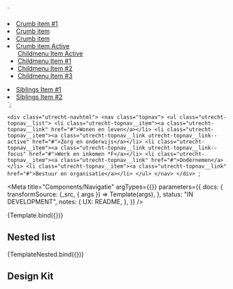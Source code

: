 <!--
@license EUPL-1.2
Copyright (c) 2021 A Herring
-->


<!-- Import component and component styles -->


<!-- Import Docs -->


  `<div class="utrecht-navhtml">
   <nav class="sidenav >
        <ul class="utrecht-sidenav__list>
          <li class="utrecht-sidenav__item"><a class="utrecht-sidenav__link" href="#">Crumb item #1</a></li>
          <li class="utrecht-sidenav__item"><a class="utrecht-sidenav__link" href="#">Crumb item</a></li>
          <li class="utrecht-sidenav__item"><a class="utrecht-sidenav__link" href="#">Crumb item</a></li>
          <li class="utrecht-sidenav__item sidenav__item"><a class="utrecht-sidenav__link--active" href="#">Crumb item Active</a>
              <ul class="utrecht-sidenav__childlist>
                  <li class="utrecht-sidenav__childitem"><a class="utrecht-sidenav-childlink" href="#">Childmenu Item Active</a></li>
                  <li class="utrecht-sidenav__childitem"><a class="utrecht-sidenav-childlink" href="#">Childmenu Item #1</a></li>
                  <li class="utrecht-sidenav__childitem"><a class="utrecht-sidenav-childlink" href="#">Childmenu Item #2</a></li>
                  <li class="utrecht-sidenav__childitem"><a class="utrecht-sidenav-childlink" href="#">Childmenu Item #3</a></li>
              </ul>
          </li>
          <li class="utrecht-sidenav__siblingitem"><a class="utrecht-sidenav-sibilinglink" href="#">Siblings Item #1</a></li>
          <li class="utrecht-sidenav__siblingitem"><a class="utrecht-sidenav-sibilinglink" href="#">Siblings Item #2</a></li>
        </ul>
      </nav>
    </div>`;

  `<div class="utrecht-navhtml">
    <nav class="topnav">
        <ul class="utrecht-topnav__list">
          <li class="utrecht-topnav__item"><a class="utrecht-topnav__link" href="#">Wonen en leven</a></li>
          <li class="utrecht-topnav__item"><a class="utrecht-topnav__link utrecht-topnav__link--active" href="#">Zorg en onderwijs</a></li>
          <li class="utrecht-topnav__item"><a class="utrecht-topnav__link utrecht-topnav__link--focus" href="#">Werk en inkomen *F</a></li>
          <li class="utrecht-topnav__item"><a class="utrecht-topnav__link" href="#">Ondernemen</a></li>
          <li class="utrecht-topnav__item"><a class="utrecht-topnav__link" href="#">Bestuur en organisatie</a></li>
        </ul>
      </nav>
    </div>
`;

<Meta
  title="Components/Navigatie"
  argTypes={{}}
  parameters={{
    docs: {
      transformSource: (_src, { args }) => Template(args),
    },
    status: "IN DEVELOPMENT",
    notes: {
      UX: README,
    },
  }}
/>

<Canvas>
  <Story name="Side Nav">{Template.bind({})}</Story>
</Canvas>

## Nested list

<Canvas>
  <Story name="Top Nav">{TemplateNested.bind({})}</Story>
</Canvas>

## Design Kit

<MDXEmbedProvider>
  <Figma title="Navigatie" url="file/x" />
</MDXEmbedProvider>
